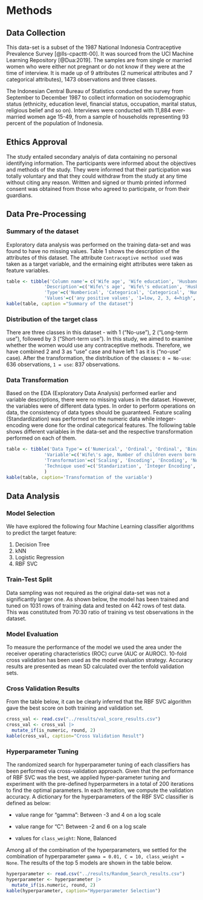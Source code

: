 # Methods

## Data Collection

This data-set is a subset of the 1987 National Indonesia Contraceptive Prevalence Survey [@lls-cpacttt-00]. It was sourced from the UCI Machine Learning Repository [@Dua:2019]. The samples are from single or married women who were either not pregnant or do not know if they were at the time of interview. It is made up of 9 attributes (2 numerical attributes and 7 categorical attributes), 1473 observations and three classes.

The Indonesian Central Bureau of Statistics conducted the survey from September to December 1987 to collect information on sociodemographic status (ethnicity, education level, financial status, occupation, marital status, religious belief and so on). Interviews were conducted with 11,884 ever-married women age 15-49, from a sample of households representing 93 percent of the population of Indonesia.

## Ethics Approval
The study entailed secondary analyis of data containing no personal identifying information. The participants were informed about the objectives and methods of the study. They were informed that their participation was totally voluntary and that they could withdraw from the study at any time without citing any reason. Written and signed or thumb printed informed consent was obtained from those who agreed to participate, or from their guardians.

## Data Pre-Processing

### Summary of the dataset

Exploratory data analysis was performed on the training data-set and was found to have no missing values. Table 1 shows the description of the attributes of this dataset. The attribute `Contraceptive method used` was taken as a target variable, and the ermaining eight attributes were taken as feature variables.

```r
table <- tibble('Column name'= c('Wife age', 'Wife education', 'Husband education', 'Number of children even born', 'Wife religion', 'Wife now working', 'Husband occupation', 'Standard-of-living index', 'Media Exposure', 'Contraceptive method used'),
              'Description'=c('Wife\'s age', 'Wife\'s education', 'Husband\'s education', 'Number of children evern born', 'Wife\'s religion', 'Is wife working or not', 'Husband\'s occpation', 'Standard-of-living Index', 'Media exposure', 'Contraceptive method used'),
              'Type'=c('Numberical', 'Categorical', 'Categorical', 'Numberical', 'Binary',' Binary', 'Categorical',' Categorical', 'Binary', 'Categorical'),
              'Values'=c('any positive values', '1=low, 2, 3, 4=high', '1=low, 2, 3, 4=high', 'any positive values', '0=Non-Islam, 1=Islam', '0=Yes, 1=No', '1,2 ,3 ,4', '1=low, 2, 3, 4=high', '0=Good, 1=Not good', '1=No-use, 2=Long-term, 3=Short-term'))
kable(table, caption ="Summary of the dataset")
```

### Distribution of the target class

There are three classes in this dataset - with 1 ("No-use"), 2 ("Long-term use"), followed by 3 ("Short-term use"). In this study, we aimed to examine whether the women would use any contraceptive methods. Therefore, we have combined 2 and 3 as "use" case and have left 1 as it is ("no-use" case). After the transformation, the distribution of the classes: `0 = No-use`: 636 observations, `1 = use`: 837 observations.

### Data Transformation

Based on the EDA (Exploratory Data Analysis) performed earlier and variable descriptions, there were no missing values in the dataset. However, the variables were of different data types. In order to perform operations on data, the consistency of data types should be guaranteed. Feature scaling (Standardization) was performed on the numeric data while integer-encoding were done for the ordinal categorical features. The following table shows different variables in the data-set and the respective transformation performed on each of them.

```r
table <- tibble('Data Type'= c('Numerical', 'Ordinal', 'Ordinal', 'Binary'),
              'Variable'=c('Wife\'s age, Number of children evern born', 'Wife\'s education, Husband\'s education', 'Husband\'s occpation, Standard-of-living Index ', 'Wife\'s religion, Is wife working or not, Media exposure'),
              'Transformation'=c('Scaling', 'Encoding', 'Encoding', 'None'),
              'Technique used'=c('Standarization', 'Integer Encoding', 'Integer Encoding', 'Pass through')
              )
kable(table, caption='Transformation of the variable')
```

## Data Analysis

### Model Selection

We have explored the following four Machine Learning classifier algorithms to predict the target feature:

1.  Decision Tree
2.  kNN
3.  Logistic Regression
4.  RBF SVC

### Train-Test Split

Data sampling was not required as the original data-set was not a significantly larger one. As shown below, the model has been trained and tuned on 1031 rows of training data and tested on 442 rows of test data. This was constituted from 70:30 ratio of training vs test observations in the dataset.

### Model Evaluation

To measure the performance of the model we used the area under the receiver operating characteristics (ROC) curve (AUC or AUROC). 10-fold cross validation has been used as the model evaluation strategy. Accuracy results are presented as mean SD calculated over the tenfold validation sets.

### Cross Validation Results
From the table below, it can be clearly inferred that the RBF SVC algorithm gave the best score on both training and validation set.

```r
cross_val <- read.csv("../results/val_score_results.csv") 
cross_val <- cross_val |> 
  mutate_if(is_numeric, round, 2)
kable(cross_val, caption="Cross Validation Result")
```

### Hyperparameter Tuning

The randomized search for hyperparameter tuning of each classifiers has been performed via cross-validation approach. Given that the performance of RBF SVC was the best, we applied hyper-parameter tuning and experiment with the pre-defined hyperparmeters in a total of 200 iterations to find the optimal parameters. In each iteration, we compute the validation accuracy. A dictionary for the hyperparameters of the RBF SVC classifier is defined as below:

-   value range for "gamma": Between -3 and 4 on a log scale

-   value range for "C": Between -2 and 6 on a log scale

-   values for `class_weight`: None, Balanced

Among all of the combination of the hyperparameters, we settled for the combination of hyperparameter `gamma = 0.01, C = 10, class_weight = None`. The results of the top 5 models are shown in the table below. 

```r
hyperparameter <- read.csv("../results/Random_Search_results.csv") 
hyperparameter <- hyperparameter |> 
  mutate_if(is.numeric, round, 2)
kable(hyperparameter, caption="Hyperparameter Selection")
```
